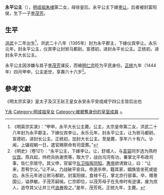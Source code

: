 {{Otheruses|永平公主|other=同名或類似名的其它條目描述}}
{{東亞女性歷史人物
| 名稱=永平公主
| 身份=[[明朝|明朝]]公主
| 畫像=
| 說明=
| 姓=朱
| 名=
| 封爵=[[郡主|郡主]]，[[公主|公主]]
| 位號=
| 封號=永平郡主，永平公主，永平长公主，永平大长公主
| 出生年=1379年
| 逝世年=1444年
| 諡號=
| 墳墓=
| 父親=[[明成祖|明成祖]]
| 母親=[[徐皇后|徐皇后]]
| 同胞兄弟=[[明仁宗|明仁宗]]
|}}
'''永平公主'''（{{bd|1379年||1444年|4月22日|catIdx=Z}}），[[明成祖|明成祖朱棣]]第二女，母徐皇后。永平公主下嫁[[李让|李让]]，后者被封富阳侯，生下一子[[李茂芳|李茂芳]]。

== 生平 ==
[[洪武|洪武]]十二年出生<ref>《明英宗实录》：“甲申，永平大长公主薨。公主，太宗皇帝第二女，洪武二十八年封为永平郡主，下嫁仪宾李让。永乐元年，封永平公主，让为驸马都尉。宣德初，进封长公主。正统初，加封大长公主。至是薨，享年六十有六。讣闻，上辍视朝一日，遣官赐祭命有司营葬。”</ref>，洪武二十八年（1395年）封为永平郡主，下嫁仪宾李让。永乐元年，封永平公主，仪宾李让封驸马都尉。宣德初，进封永平长公主。正统初，进封永平大长公主。

永平公主因涉嫌与其子[[李茂芳|李茂芳]]谋反，而被[[明仁宗|明仁宗]]贬为平民身份。[[正统_(年号)|正统]]九年（1444年）四月甲申，公主逝世，享壽六十六岁<ref>《明史》（卷121）：“永平公主，下嫁李让。让，舒城人，与[[袁容|袁容]]同岁选为燕府[[仪宾|仪宾]]。燕兵起，帅府兵执谢贵等，取大宁，战白沟河有功，署掌北平布政司事，佐仁宗居守。其父申，官留守[[左卫指挥同知|左卫指挥同知]]。[[明惠帝|惠帝]]欲诱致让，曰：“让来，吾宥尔父。”让不从，力战破平安兵。帝遂杀申，籍其家，姻族皆坐死或徙边。永乐元年进让驸马都尉，封富阳侯，食禄千石，掌北京行部事。卒，赠景国公，谥恭敏。子茂芳嗣侯。仁宗即位，以茂芳母子在先帝时有逆谋，废为庶人，追夺其父让并三代[[诰券|诰券]]毁之。”是年，茂芳死。正统九年，主薨。</ref>。

==參考文獻==
《明太宗实录》皇太子及汉王赵王皇女永安永平安成咸宁四公主皆后出也
{{wikisource|明史/卷121}}
<div class="references-small">
<references />
</div>

{{明朝人物小作品}}
[[Category:明朝公主|Y永]]
[[Category:明成祖皇女|Category:明成祖皇女]]
[[Category:被褫奪身份的皇室成員|Category:被褫奪身份的皇室成員]]
[[Category:朱姓|~]]